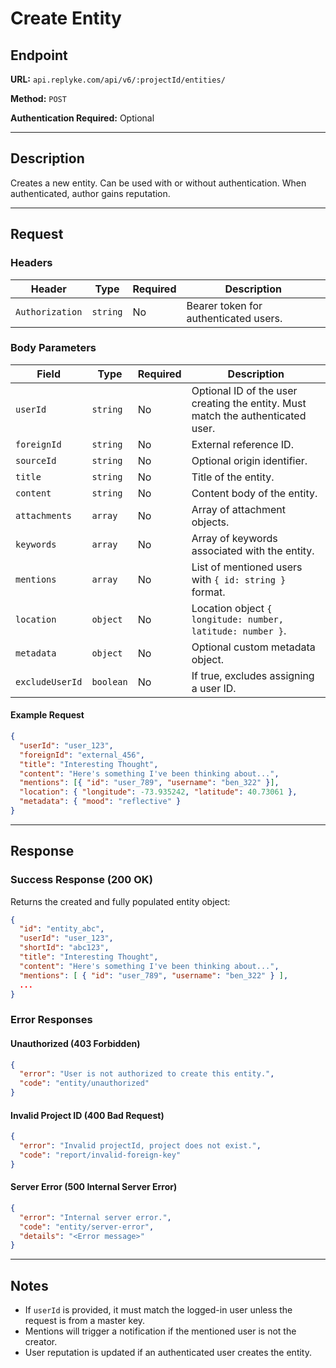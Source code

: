 # Create Entity

## Endpoint

**URL:** `api.replyke.com/api/v6/:projectId/entities/`

**Method:** `POST`

**Authentication Required:** Optional

---

## Description

Creates a new entity. Can be used with or without authentication. When authenticated, author gains reputation.

---

## Request

### Headers

| Header          | Type     | Required | Description                           |
| --------------- | -------- | -------- | ------------------------------------- |
| `Authorization` | `string` | No       | Bearer token for authenticated users. |

### Body Parameters

| Field           | Type      | Required | Description                                                                     |
| --------------- | --------- | -------- | ------------------------------------------------------------------------------- |
| `userId`        | `string`  | No       | Optional ID of the user creating the entity. Must match the authenticated user. |
| `foreignId`     | `string`  | No       | External reference ID.                                                          |
| `sourceId`      | `string`  | No       | Optional origin identifier.                                                     |
| `title`         | `string`  | No       | Title of the entity.                                                            |
| `content`       | `string`  | No       | Content body of the entity.                                                     |
| `attachments`   | `array`   | No       | Array of attachment objects.                                                    |
| `keywords`      | `array`   | No       | Array of keywords associated with the entity.                                   |
| `mentions`      | `array`   | No       | List of mentioned users with `{ id: string }` format.                           |
| `location`      | `object`  | No       | Location object `{ longitude: number, latitude: number }`.                      |
| `metadata`      | `object`  | No       | Optional custom metadata object.                                                |
| `excludeUserId` | `boolean` | No       | If true, excludes assigning a user ID.                                          |

#### Example Request

```json
{
  "userId": "user_123",
  "foreignId": "external_456",
  "title": "Interesting Thought",
  "content": "Here's something I've been thinking about...",
  "mentions": [{ "id": "user_789", "username": "ben_322" }],
  "location": { "longitude": -73.935242, "latitude": 40.73061 },
  "metadata": { "mood": "reflective" }
}
```

---

## Response

### Success Response (200 OK)

Returns the created and fully populated entity object:

```json
{
  "id": "entity_abc",
  "userId": "user_123",
  "shortId": "abc123",
  "title": "Interesting Thought",
  "content": "Here's something I've been thinking about...",
  "mentions": [ { "id": "user_789", "username": "ben_322" } ],
  ...
}
```

### Error Responses

#### Unauthorized (403 Forbidden)

```json
{
  "error": "User is not authorized to create this entity.",
  "code": "entity/unauthorized"
}
```

#### Invalid Project ID (400 Bad Request)

```json
{
  "error": "Invalid projectId, project does not exist.",
  "code": "report/invalid-foreign-key"
}
```

#### Server Error (500 Internal Server Error)

```json
{
  "error": "Internal server error.",
  "code": "entity/server-error",
  "details": "<Error message>"
}
```

---

## Notes

- If `userId` is provided, it must match the logged-in user unless the request is from a master key.
- Mentions will trigger a notification if the mentioned user is not the creator.
- User reputation is updated if an authenticated user creates the entity.
